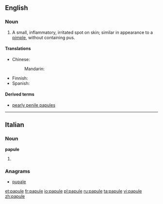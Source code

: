 ==English==

===Noun===
{{en-noun}}

# A small, inflammatory, irritated spot on skin; similar in appearance to a [[pimple]], without containing pus.

====Translations====
{{trans-top|small, inflammatory spot on skin without pus}}
* Chinese:
*: Mandarin: {{t+|cmn|丘疹|tr=qiūzhěn|sc=Hani}}
{{trans-mid}}
* Finnish: {{t|fi|näppylä}}
* Spanish: {{t+|es|pápula|f}}
{{trans-bottom}}

====Derived terms====
* [[pearly penile papules]]

----

==Italian==

===Noun===
'''papule''' {{f}}

# {{plural of|papula|lang=it}}

===Anagrams===
* [[pupale#Italian|pupale]]

[[et:papule]]
[[fr:papule]]
[[io:papule]]
[[pl:papule]]
[[ru:papule]]
[[ta:papule]]
[[vi:papule]]
[[zh:papule]]